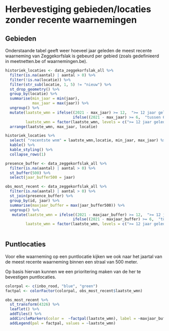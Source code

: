# Herbevestiging gebieden/locaties zonder recente waarnemingen

## Gebieden

Onderstaande tabel geeft weer hoeveel jaar geleden de meest recente waarneming van Zeggekorfslak is gebeurd per gebied (zoals gedefinieerd in meetnetten.be of waarnemingen.be).

```r
historiek_locaties <- data_zeggekorfslak_all %>%
  filter(is.na(aantal) | aantal > 0) %>%
  filter(!is.na(locatie)) %>%
  filter(str_sub(locatie, 1, 5) != "nieuw") %>%
  st_drop_geometry() %>%
  group_by(locatie) %>%
  summarise(min_jaar = min(jaar),
            max_jaar = max(jaar)) %>%
  ungroup() %>%
  mutate(laatste_wmn = ifelse((2021 - max_jaar) >= 12,  ">= 12 jaar geleden",
                              ifelse((2021 - max_jaar) >= 6,  "tussen 6 en 12 jaar geleden", "< 6 jaar geleden")),
         laatste_wmn = factor(laatste_wmn, levels = c(">= 12 jaar geleden", "tussen 6 en 12 jaar geleden", "< 6 jaar geleden"))) %>%
  arrange(laatste_wmn, max_jaar, locatie) 

historiek_locaties %>%
  select( "recentste wnm" = laatste_wmn,locatie, min_jaar, max_jaar) %>%
  kable() %>%
  kable_styling() %>%
  collapse_rows(1)


```


```r


presence_buffer <- data_zeggekorfslak_all %>%
  filter(is.na(aantal) | aantal > 0) %>%
  st_buffer(500) %>%
  select(jaar_buffer500 = jaar)

obs_most_recent <- data_zeggekorfslak_all %>%
  filter(is.na(aantal) | aantal > 0) %>%
  st_join(presence_buffer) %>%
  group_by(id, jaar) %>%
  summarise(maxjaar_buffer = max(jaar_buffer500)) %>%
  ungroup() %>%
   mutate(laatste_wmn = ifelse((2021 - maxjaar_buffer) >= 12,  ">= 12 jaar geleden",
                              ifelse((2021 - maxjaar_buffer) >= 6,  "tussen 6 en 12 jaar geleden", "< 6 jaar geleden")),
         laatste_wmn = factor(laatste_wmn, levels = c(">= 12 jaar geleden", "tussen 6 en 12 jaar geleden", "< 6 jaar geleden")))
  
```

## Puntlocaties

Voor elke waarneming op een puntlocatie kijken we ook naar het jaartal van de meest recente waarneming binnen een straal van 500 meter.

Op basis hiervan kunnen we een prioritering maken van de her te bevestigen puntlocaties.

```r

colorpal <- c(inbo_rood, "blue", "green")
factpal <- colorFactor(colorpal, obs_most_recent$laatste_wmn)

obs_most_recent %>%
  st_transform(4326) %>%
  leaflet() %>%
  addTiles() %>%
  addCircleMarkers(color =  ~factpal(laatste_wmn), label = ~maxjaar_buffer) %>%
  addLegend(pal = factpal, values = ~laatste_wmn)
```